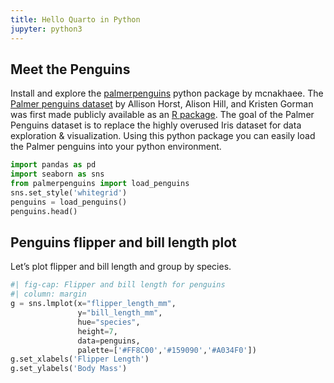 ```yaml
---
title: Hello Quarto in Python
jupyter: python3
---
```


## Meet the Penguins
Install and explore the [palmerpenguins](https://github.com/mcnakhaee/palmerpenguins) python package by mcnakhaee. The [Palmer penguins dataset](https://allisonhorst.github.io/palmerpenguins/) by Allison Horst, Alison Hill, and Kristen Gorman was first made publicly available as an [R package](https://cran.r-project.org/web/packages/palmerpenguins/index.html). The goal of the Palmer Penguins dataset is to replace the highly overused Iris dataset for data exploration & visualization. Using this python package you can easily load the Palmer penguins into your python environment.

```python
import pandas as pd
import seaborn as sns 
from palmerpenguins import load_penguins
sns.set_style('whitegrid')
penguins = load_penguins()
penguins.head()
```

## Penguins flipper and bill length plot
Let's plot flipper and bill length and group by species. 

```python
#| fig-cap: Flipper and bill length for penguins
#| column: margin
g = sns.lmplot(x="flipper_length_mm",
               y="bill_length_mm",
               hue="species",
               height=7,
               data=penguins,
               palette=['#FF8C00','#159090','#A034F0'])
g.set_xlabels('Flipper Length')
g.set_ylabels('Body Mass')
```


